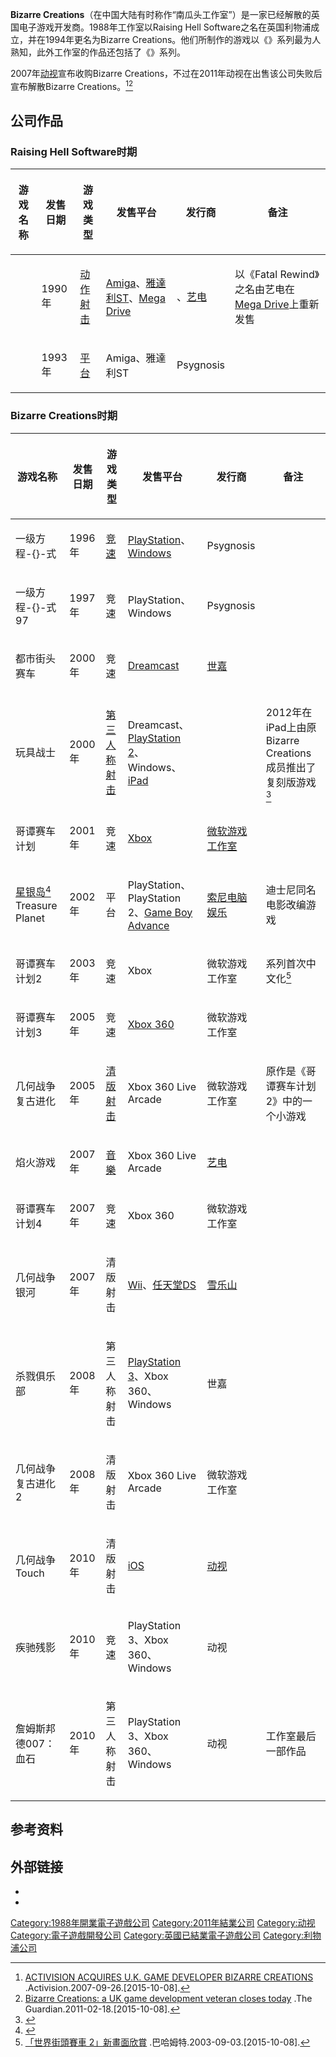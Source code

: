 {{noteTA
| G1=Games
| 1=zh-cn:都市街头赛车;zh-tw:大都會賽車;
| 2=zh-cn:詹姆斯邦德;zh-tw:詹姆士龐德;
| 3=zh-cn:疾驰残影;zh-tw:街頭賽車：火力全開;
}}
{{Infobox company
| name     = Bizarre Creations
| logo     = [[Image:Bizarre_creations_logo.png|200px]]
| caption          = 公司标志
| fate             = 被收购，之后被解散
| foundation       = 1988<small>（以Raising Hell Software之名）</small><br>1994<small>（以Bizarre Creations之名）</small>
| defunct          = 2011年2月18日
| successor        = {{le|Lucid Games|Lucid Games}}<br>Hogrocket<br>{{le|Grubby Hands Limited|Grubby Hands Limited|Grubby Hands}}<br>[[游乐场游戏工作室|游乐场游戏工作室]]
| location         = 英格兰[[利物浦|利物浦]]
| key_people       =
| industry         = [[电子游戏产业|电子游戏]]
| products         = 《{{le|几何战争系列|Geometry Wars|几何战争}}》系列<br>《{{le|哥谭赛车计划|Project Gotham Racing series}}》系列
| revenue          =
| operating_income =
| net_income       =
| owner            =
| num_employees    =
| parent           = [[动视|动视]]（2007-2011）
| homepage         =
| status           = 被解散
}}
'''Bizarre Creations'''（在中国大陆有时称作“南瓜头工作室”）是一家已经解散的英国电子游戏开发商。1988年工作室以Raising Hell Software之名在英国利物浦成立，并在1994年更名为Bizarre Creations。他们所制作的游戏以《{{le|哥谭赛车计划|Project Gotham Racing series}}》系列最为人熟知，此外工作室的作品还包括了《{{le|几何战争系列|Geometry Wars|几何战争}}》系列。

2007年[[动视|动视]]宣布收购Bizarre Creations，不过在2011年动视在出售该公司失败后宣布解散Bizarre Creations。<ref>[http://investor.activision.com/releasedetail.cfm?releaseid=266000 ACTIVISION ACQUIRES U.K. GAME DEVELOPER BIZARRE CREATIONS] {{Wayback|url=http://investor.activision.com/releasedetail.cfm?releaseid=266000 |date=20150919033309 }}.Activision.2007-09-26.[2015-10-08].</ref><ref>[http://www.theguardian.com/technology/gamesblog/2011/feb/18/bizarre-creations-closes Bizarre Creations: a UK game development veteran closes today] {{Wayback|url=http://www.theguardian.com/technology/gamesblog/2011/feb/18/bizarre-creations-closes |date=20151004224840 }}.The Guardian.2011-02-18.[2015-10-08].</ref>

== 公司作品 ==
=== Raising Hell Software时期 ===
{| class="wikitable" border="1" style="width: 100%;"
|-
! 游戏名称
! 发售日期
! 游戏类型
! 发售平台
! 发行商
! 备注
|-
| ''{{le|The Killing Game Show|The Killing Game Show}}''
| 1990年
| [[动作游戏|动作]][[射击游戏|射击]]
| [[Amiga|Amiga]]、[[雅達利ST|雅達利ST]]、[[Mega_Drive|Mega Drive]]
| {{le|Psygnosis|Psygnosis}}、[[艺电|艺电]]
| 以《Fatal Rewind》之名由艺电在[[Mega_Drive|Mega Drive]]上重新发售
|-
| ''{{le|Wiz 'n' Liz|Wiz 'n' Liz}}''
| 1993年
| [[平台游戏|平台]]
| Amiga、雅達利ST
| Psygnosis
| 
|}
=== Bizarre Creations时期 ===
{| class="wikitable" border="1" style="width: 100%;"
|-
! 游戏名称
! 发售日期
! 游戏类型
! 发售平台
! 发行商
! 备注
|-
| 一级方程-{}-式<br>''{{le|Formula 1 (1996年游戏)|Formula 1 (video game)|Formula 1}}''
| 1996年
| [[竞速游戏|竞速]]
| [[PlayStation_(遊戲機)|PlayStation]]、[[Windows|Windows]]
| Psygnosis
| 
|-
| 一级方程-{}-式97<br>''{{le|Formula 1 97|Formula 1 97}}''
| 1997年
| 竞速
| PlayStation、Windows
| Psygnosis
| 
|-
| 都市街头赛车<br>''{{le|Metropolis Street Racer|Metropolis Street Racer}}''
| 2000年
| 竞速
| [[Dreamcast|Dreamcast]]
| [[世嘉|世嘉]]
| 
|-
| 玩具战士<br>''{{le|Fur Fighters|Fur Fighters}}''
| 2000年
| [[第三人称射击游戏|第三人称射击]]
| Dreamcast、[[PlayStation_2|PlayStation 2]]、Windows、[[iPad|iPad]]
| {{le|Acclaim Entertainment|Acclaim Entertainment}}
| 2012年在iPad上由原Bizarre Creations成员推出了复刻版游戏<ref name>{{cite web | url = http://www.destructoid.com/the-fur-fighters-make-their-stunning-return-to-ipad-231708.phtml | title = The Fur Fighters make their stunning return ... to iPad | last = Sterling | first = Jim | publisher = [[Destructoid|Destructoid]] | date = 2012-07-20 | accessdate = 2015-10-08 | archive-date = 2015-09-24 | archive-url = https://web.archive.org/web/20150924051134/http://www.destructoid.com/the-fur-fighters-make-their-stunning-return-to-ipad-231708.phtml | dead-url = no }}</ref>
|-
| 哥谭赛车计划<br>''{{le|Project Gotham Racing|Project Gotham Racing}}''
| 2001年
| 竞速
| [[Xbox_(遊戲機)|Xbox]]
| [[微软游戏工作室|微软游戏工作室]]
| 
|-
| [[星银岛|星银岛]]<ref>{{cite web | last = Parker | first = Sam | title = Treasure Planet ships | publisher = [[GameSpot|GameSpot]] | date = November 12, 2002 | url = http://www.gamespot.com/articles/treasure-planet-ships/1100-2897435/ | accessdate = 2015-10-08 | archive-date = 2016-01-07 | archive-url = https://web.archive.org/web/20160107133245/http://www.gamespot.com/articles/treasure-planet-ships/1100-2897435/ | dead-url = no }}</ref><br>Treasure Planet
| 2002年
| 平台
| PlayStation、PlayStation 2、[[Game_Boy_Advance|Game Boy Advance]]
| [[索尼电脑娱乐|索尼电脑娱乐]]
| 迪士尼同名电影改编游戏
|-
| 哥谭赛车计划2<br>''{{le|Project Gotham Racing 2|Project Gotham Racing 2}}''
| 2003年
| 竞速
| Xbox
| 微软游戏工作室
| 系列首次中文化<ref>[http://gnn.gamer.com.tw/9/11299.html 「世界街頭賽車 2」新畫面欣賞] {{Wayback|url=http://gnn.gamer.com.tw/9/11299.html |date=20160304085159 }}.巴哈姆特.2003-09-03.[2015-10-08].</ref>
|-
| 哥谭赛车计划3<br>''{{le|Project Gotham Racing 3|Project Gotham Racing 3}}''
| 2005年
| 竞速
| [[Xbox_360|Xbox 360]]
| 微软游戏工作室
| 
|-
| 几何战争 复古进化<br>''{{le|Geometry Wars Retro Evolved|Geometry Wars}}''
| 2005年
| [[清版射击游戏|清版射击]]
| Xbox 360 Live Arcade
| 微软游戏工作室
| 原作是《哥谭赛车计划2》中的一个小游戏
|-
| 焰火游戏<br>''{{le|Boom Boom Rocket|Boom Boom Rocket}}''
| 2007年
| [[音樂遊戲|音樂]]
| Xbox 360 Live Arcade
| [[艺电|艺电]]
| 
|-
| 哥谭赛车计划4<br>''{{le|Project Gotham Racing 4|Project Gotham Racing 4}}''
| 2007年
| 竞速
| Xbox 360
| 微软游戏工作室
| 
|-
| 几何战争 银河<br>''{{le|Geometry Wars: Galaxies|Geometry Wars: Galaxies}}''
| 2007年
| 清版射击
| [[Wii|Wii]]、[[任天堂DS|任天堂DS]]
| [[雪乐山|雪乐山]]
| 
|-
| 杀戮俱乐部<br>''{{le|The Club (video game)|The Club (video game)|The Club}}''
| 2008年
| 第三人称射击
| [[PlayStation_3|PlayStation 3]]、Xbox 360、Windows
| 世嘉
| 
|-
| 几何战争 复古进化2<br>''{{le|Geometry Wars: Retro Evolved 2|Geometry Wars: Retro Evolved 2}}''
| 2008年
| 清版射击
| Xbox 360 Live Arcade
| 微软游戏工作室
| 
|-
| 几何战争 Touch<br>''{{le|Geometry Wars: Touch|Geometry Wars: Touch}}''
| 2010年
| 清版射击
| [[iOS|iOS]]
| [[动视|动视]]
| 
|-
| 疾驰残影<br>''{{le|Blur (video game)|Blur (video game)|Blur}}''
| 2010年
| 竞速
| PlayStation 3、Xbox 360、Windows
| 动视
| 
|-
| 詹姆斯邦德007：血石<br>''{{le|James Bond 007: Blood Stone|James Bond 007: Blood Stone}}''
| 2010年
| 第三人称射击
| PlayStation 3、Xbox 360、Windows
| 动视
| 工作室最后一部作品
|}

== 参考资料 ==
{{reflist}}

== 外部链接 ==
* {{Cite web |url=http://www.bizarrecreations.com/ |title=官方网站 |access-date=2015-10-07 |archive-url=https://web.archive.org/web/20110716022624/http://www.bizarrecreations.com/ |archive-date=2011-07-16 |dead-url=yes }}
* {{Twitter|bizarrec}}
{{动视}}
{{DEFAULTSORT:Bizarre Creations}}
[[Category:1988年開業電子遊戲公司|Category:1988年開業電子遊戲公司]]
[[Category:2011年結業公司|Category:2011年結業公司]]
[[Category:动视|Category:动视]]
[[Category:電子遊戲開發公司|Category:電子遊戲開發公司]]
[[Category:英國已結業電子遊戲公司|Category:英國已結業電子遊戲公司]]
[[Category:利物浦公司|Category:利物浦公司]]